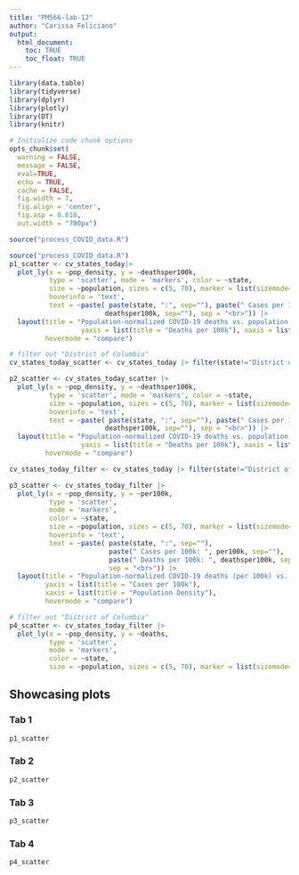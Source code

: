 ```yaml
---
title: "PM566-lab-12"
author: "Carissa Feliciano"
output:
  html_document:
    toc: TRUE
    toc_float: TRUE
---
```


```r
library(data.table)
library(tidyverse)
library(dplyr)
library(plotly)
library(DT)
library(knitr)
```

```r
# Initialize code chunk options
opts_chunk$set(
  warning = FALSE,
  message = FALSE,
  eval=TRUE,
  echo = TRUE,
  cache = FALSE,
  fig.width = 7, 
  fig.align = 'center',
  fig.asp = 0.618,
  out.width = "700px")
```

```r
source("process_COVID_data.R")
```

```r
source("process_COVID_data.R")
p1_scatter <- cv_states_today|> 
  plot_ly(x = ~pop_density, y = ~deathsper100k,
          type = 'scatter', mode = 'markers', color = ~state,
          size = ~population, sizes = c(5, 70), marker = list(sizemode='diameter', opacity=0.5),
          hoverinfo = 'text',
          text = ~paste( paste(state, ":", sep=""), paste(" Cases per 100k: ", per100k, sep="") , paste(" Deaths per 100k: ",
                        deathsper100k, sep=""), sep = "<br>")) |>
  layout(title = "Population-normalized COVID-19 deaths vs. population density",
                  yaxis = list(title = "Deaths per 100k"), xaxis = list(title = "Population Density"),
         hovermode = "compare")

# filter out "District of Columbia"
cv_states_today_scatter <- cv_states_today |> filter(state!="District of Columbia")

p2_scatter <- cv_states_today_scatter |> 
  plot_ly(x = ~pop_density, y = ~deathsper100k,
          type = 'scatter', mode = 'markers', color = ~state,
          size = ~population, sizes = c(5, 70), marker = list(sizemode='diameter', opacity=0.5),
          hoverinfo = 'text',
          text = ~paste( paste(state, ":", sep=""), paste(" Cases per 100k: ", per100k, sep="") , paste(" Deaths per 100k: ",
                        deathsper100k, sep=""), sep = "<br>")) |>
  layout(title = "Population-normalized COVID-19 deaths vs. population density",
                  yaxis = list(title = "Deaths per 100k"), xaxis = list(title = "Population Density"),
         hovermode = "compare")
```

```r
cv_states_today_filter <- cv_states_today |> filter(state!="District of Columbia")

p3_scatter <- cv_states_today_filter |>
  plot_ly(x = ~pop_density, y = ~per100k, 
          type = 'scatter', 
          mode = 'markers', 
          color = ~state,
          size = ~population, sizes = c(5, 70), marker = list(sizemode='diameter', opacity=0.5),
          hoverinfo = 'text',
          text = ~paste( paste(state, ":", sep=""),
                         paste(" Cases per 100k: ", per100k, sep=""),
                         paste(" Deaths per 100k: ", deathsper100k, sep=""),
                         sep = "<br>")) |>
  layout(title = "Population-normalized COVID-19 deaths (per 100k) vs. Population density for US States",
         yaxis = list(title = "Cases per 100k"),
         xaxis = list(title = "Population Density"),
         hovermode = "compare")
```

```r
# filter out "District of Columbia"
p4_scatter <- cv_states_today_filter |>
  plot_ly(x = ~pop_density, y = ~deaths, 
          type = 'scatter', 
          mode = 'markers', 
          color = ~state,
          size = ~population, sizes = c(5, 70), marker = list(sizemode='diameter', opacity=0.5))
```

## Showcasing plots  {.tabset}

### Tab 1

```r
p1_scatter
```

### Tab 2

```r
p2_scatter
```

### Tab 3

```r
p3_scatter
```

### Tab 4

```r
p4_scatter
```

## {-}
